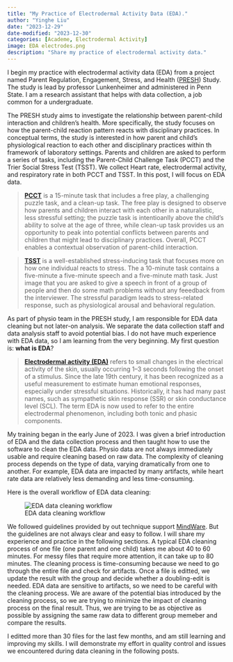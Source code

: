 ```yaml
---
title: "My Practice of Electrodermal Activity Data (EDA)."
author: "Yinghe Liu"
date: "2023-12-29"
date-modified: "2023-12-30"
categories: [Academe, Electrodermal Activity] 
image: EDA electrodes.png
description: "Share my practice of electrodermal activity data."
---
```


I begin my practice with electrodermal activity data (EDA) from a project named Parent Regulation, Engagement, Stress, and Health ([PRESH](https://csc.la.psu.edu/research/funded-research-projects/parent-regulation-engagement-stress-and-health-presh/)) Study. The study is lead by professor Lunkenheimer and administered in Penn State. I am a research assistant that helps with data collection, a job common for a undergraduate. 

The PRESH study aims to investigate the relationship between parent-child interaction and children's health. More specifically, the study focuses on how the parent-child reaction pattern reacts with disciplinary practices. In conceptual terms, the study is interested in how parent and child's physiological reaction to each other and disciplinary practices within th framework of laboratory settings. Parents and children are asked to perform a series of tasks, including the Parent-Child Challenge Task (PCCT) and the Trier Social Stress Test (TSST). We collect Heart rate, electrodermal activity, and respiratory rate in both PCCT and TSST. In this post, I will focus on EDA data. 



> 
**[PCCT](https://onlinelibrary.wiley.com/doi/abs/10.1002/icd.1965)** is a 15-minute task that includes a free play, a challenging puzzle task, and a clean-up task. The free play is designed to observe how parents and children interact with each other in a naturalistic, less stressful setting; the puzzle task is intentioanlly above the child's ability to solve at the age of three, while clean-up task provides us an opportunity to peak into potential conflicts between parents and children that might lead to disciplinary practices. Overall, PCCT enables a contextual observation of parent-child interaction.

> 
**[TSST](https://www.ncbi.nlm.nih.gov/pmc/articles/PMC5314443/)** is a well-established stress-inducing task that focuses more on how one individual reacts to stress. The a 10-minute task contains a five-minute a five-minute speech and a five-minute math task. Just image that you are asked to give a speech in front of a group of people and then do some math problems without any feeedback from the interviewer. The stressful paradigm leads to stress-related response, such as physiological arousal and behavioral regulation. 

As part of physio team in the PRESH study, I am responsible for EDA data cleaning but not later-on analysis. We separate the data collection staff and data analysis staff to avoid potential bias. I do not have much experience with EDA data, so I am learning from the very beginning. My first question is: **what is EDA**?

> 
**[Electrodermal activity (EDA)](https://www.sciencedirect.com/topics/medicine-and-dentistry/electrodermal-activity)** refers to small changes in the electrical activity of the skin, usually occurring 1–3 seconds following the onset of a stimulus. Since the late 19th century, it has been recognized as a useful measurement to estimate human emotional responses, especially under stressful situations. Historically, it has had many past names, such as sympathetic skin response (SSR) or skin conductance level (SCL). The term EDA is now used to refer to the entire electrodermal phenomenon, including both tonic and phasic components. 

My training began in the early June of 2023. I was given a brief introduction of EDA and the data collection process and then taught how to use the software to clean the EDA data. Physio data are not always immediately usable and require cleaning based on raw data. The complexity of cleaning process depends on the type of data, varying dramatically from one to another. For example, EDA data are impacted by many artifacts, while heart rate data are relatively less demanding and less time-consuming.

Here is the overall workflow of EDA data cleaning:

![EDA data cleaning workflow](EDA process.png)

We followed guidelines provided by out technique support [MindWare](https://support.mindwaretech.com/manuals/software/eda/3-2/). But the guidelines are not always clear and easy to follow. I will share my experience and practice in the following sections. A typical EDA cleaning process of one file (one parent and one child) takes me about 40 to 60 minutes. For messy files that require more attention, it can take up to 80 minutes. The cleaning process is time-consuming because we need to go through the entire file and check for artifacts. Once a file is editted, we update the result with the group and decide whether a doubling-edit is needed. EDA data are sensitive to artifacts, so we need to be careful with the cleaning process. We are aware of the potential bias introduced by the cleaning process, so we are trying to minimize the impact of cleaning process on the final result. Thus, we are trying to be as objective as possible by assigning the same raw data to different group memeber and compare the results. 

I editted more than 30 files for the last few months, and am still learning and improving my skills. I will demonstrate my effort in quality control and issues we encountered during data cleaning in the following posts.
